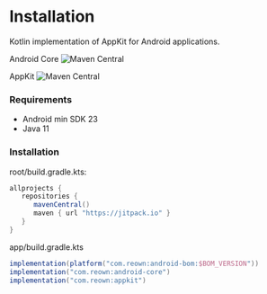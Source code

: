 # Installation

Kotlin implementation of AppKit for Android applications.

Android Core ![Maven Central](https://img.shields.io/maven-central/v/com.reown/android-core)

AppKit ![Maven Central](https://img.shields.io/maven-central/v/com.reown/appkit)

### Requirements

- Android min SDK 23
- Java 11

### Installation

root/build.gradle.kts:

```gradle
allprojects {
   repositories {
      mavenCentral()
      maven { url "https://jitpack.io" }
   }
}
```

app/build.gradle.kts

```gradle
implementation(platform("com.reown:android-bom:$BOM_VERSION"))
implementation("com.reown:android-core")
implementation("com.reown:appkit")
```
